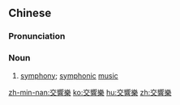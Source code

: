 {{also|交響楽|交响乐}}
==Chinese==
{{zh-forms|s=交响乐|type=21}}

===Pronunciation===
{{zh-pron
|m=jiāoxiǎngyuè
|c=gaau1 hoeng2 ngok6
|h=pfs=kâu-hióng-ngo̍k
|mn=kau-hiáng-ga̍k/kau-hióng-ga̍k
|cat=n
}}

===Noun===
{{zh-noun}}

# [[symphony]]; [[symphonic]] [[music]]

{{zh-cat|Music}}

[[zh-min-nan:交響樂]]
[[ko:交響樂]]
[[hu:交響樂]]
[[zh:交響樂]]